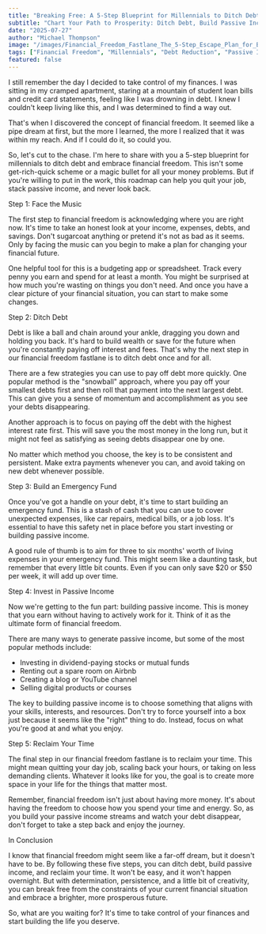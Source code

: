 ```yaml
---
title: "Breaking Free: A 5-Step Blueprint for Millennials to Ditch Debt and Embrace Financial Freedom"
subtitle: "Chart Your Path to Prosperity: Ditch Debt, Build Passive Income, and Reclaim Your Time"
date: "2025-07-27"
author: "Michael Thompson"
image: "/images/Financial_Freedom_Fastlane_The_5-Step_Escape_Plan_for_Broke_Millennials__A_no-fluff_roadmap_to_quitting_your_job_stacking_passive_income_and_never_looking_back_d905c24e.jpg"
tags: ["Financial Freedom", "Millennials", "Debt Reduction", "Passive Income."]
featured: false
---
```


I still remember the day I decided to take control of my finances. I was sitting in my cramped apartment, staring at a mountain of student loan bills and credit card statements, feeling like I was drowning in debt. I knew I couldn't keep living like this, and I was determined to find a way out.

That's when I discovered the concept of financial freedom. It seemed like a pipe dream at first, but the more I learned, the more I realized that it was within my reach. And if I could do it, so could you.

So, let's cut to the chase. I'm here to share with you a 5-step blueprint for millennials to ditch debt and embrace financial freedom. This isn't some get-rich-quick scheme or a magic bullet for all your money problems. But if you're willing to put in the work, this roadmap can help you quit your job, stack passive income, and never look back.

Step 1: Face the Music

The first step to financial freedom is acknowledging where you are right now. It's time to take an honest look at your income, expenses, debts, and savings. Don't sugarcoat anything or pretend it's not as bad as it seems. Only by facing the music can you begin to make a plan for changing your financial future.

One helpful tool for this is a budgeting app or spreadsheet. Track every penny you earn and spend for at least a month. You might be surprised at how much you're wasting on things you don't need. And once you have a clear picture of your financial situation, you can start to make some changes.

Step 2: Ditch Debt

Debt is like a ball and chain around your ankle, dragging you down and holding you back. It's hard to build wealth or save for the future when you're constantly paying off interest and fees. That's why the next step in our financial freedom fastlane is to ditch debt once and for all.

There are a few strategies you can use to pay off debt more quickly. One popular method is the "snowball" approach, where you pay off your smallest debts first and then roll that payment into the next largest debt. This can give you a sense of momentum and accomplishment as you see your debts disappearing.

Another approach is to focus on paying off the debt with the highest interest rate first. This will save you the most money in the long run, but it might not feel as satisfying as seeing debts disappear one by one.

No matter which method you choose, the key is to be consistent and persistent. Make extra payments whenever you can, and avoid taking on new debt whenever possible.

Step 3: Build an Emergency Fund

Once you've got a handle on your debt, it's time to start building an emergency fund. This is a stash of cash that you can use to cover unexpected expenses, like car repairs, medical bills, or a job loss. It's essential to have this safety net in place before you start investing or building passive income.

A good rule of thumb is to aim for three to six months' worth of living expenses in your emergency fund. This might seem like a daunting task, but remember that every little bit counts. Even if you can only save $20 or $50 per week, it will add up over time.

Step 4: Invest in Passive Income

Now we're getting to the fun part: building passive income. This is money that you earn without having to actively work for it. Think of it as the ultimate form of financial freedom.

There are many ways to generate passive income, but some of the most popular methods include:

* Investing in dividend-paying stocks or mutual funds
* Renting out a spare room on Airbnb
* Creating a blog or YouTube channel
* Selling digital products or courses

The key to building passive income is to choose something that aligns with your skills, interests, and resources. Don't try to force yourself into a box just because it seems like the "right" thing to do. Instead, focus on what you're good at and what you enjoy.

Step 5: Reclaim Your Time

The final step in our financial freedom fastlane is to reclaim your time. This might mean quitting your day job, scaling back your hours, or taking on less demanding clients. Whatever it looks like for you, the goal is to create more space in your life for the things that matter most.

Remember, financial freedom isn't just about having more money. It's about having the freedom to choose how you spend your time and energy. So, as you build your passive income streams and watch your debt disappear, don't forget to take a step back and enjoy the journey.

In Conclusion

I know that financial freedom might seem like a far-off dream, but it doesn't have to be. By following these five steps, you can ditch debt, build passive income, and reclaim your time. It won't be easy, and it won't happen overnight. But with determination, persistence, and a little bit of creativity, you can break free from the constraints of your current financial situation and embrace a brighter, more prosperous future.

So, what are you waiting for? It's time to take control of your finances and start building the life you deserve.